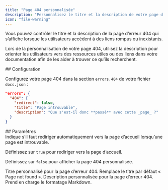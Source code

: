 ```yaml
---
title: "Page 404 personnalisée"
description: "Personnalisez le titre et la description de votre page d’erreur 404"
icon: "file-warning"
---
```


Vous pouvez contrôler le titre et la description de la page d’erreur 404 qui s’affiche lorsque les utilisateurs accèdent à des liens rompus ou inexistants.

Lors de la personnalisation de votre page 404, utilisez la description pour orienter les utilisateurs vers des ressources utiles ou des liens dans votre documentation afin de les aider à trouver ce qu’ils recherchent.

<div id="configuration">
  ## Configuration
</div>

Configurez votre page 404 dans la section `errors.404` de votre fichier `docs.json` :

```json
"errors": {
  "404": {
    "redirect": false,
    "title": "Page introuvable",
    "description": "Que s'est-il donc **passé** avec cette _page_ ?"
  }
}
```


<div id="parameters">
  ## Paramètres
</div>

<ResponseField name="redirect" type="boolean">
  Indique s’il faut rediriger automatiquement vers la page d’accueil lorsqu’une page est introuvable.
  
  Définissez sur `true` pour rediriger vers la page d’accueil.

  Définissez sur `false` pour afficher la page 404 personnalisée.
</ResponseField>

<ResponseField name="title" type="string">
  Titre personnalisé pour la page d’erreur 404. Remplace le titre par défaut « Page not found ».
</ResponseField>

<ResponseField name="description" type="string">
  Description personnalisée pour la page d’erreur 404. Prend en charge le formatage Markdown.
</ResponseField>
